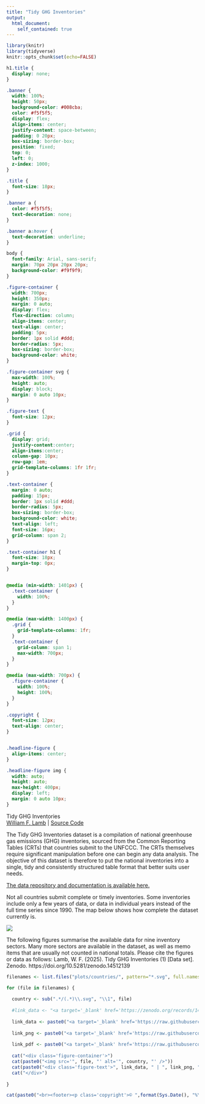 ```yaml
---
title: "Tidy GHG Inventories"
output: 
  html_document:
    self_contained: true
---
```


```r

library(knitr)
library(tidyverse)
knitr::opts_chunk$set(echo=FALSE)

```

``` css

h1.title {
  display: none;
}

.banner {
  width: 100%;
  height: 50px;
  background-color: #008cba;
  color: #f5f5f5;
  display: flex;
  align-items: center;
  justify-content: space-between;
  padding: 0 20px;
  box-sizing: border-box;
  position: fixed;
  top: 0;
  left: 0;
  z-index: 1000;
}

.title {
  font-size: 18px;
}

.banner a {
  color: #f5f5f5;
  text-decoration: none;
}

.banner a:hover {
  text-decoration: underline;
}

body {
  font-family: Arial, sans-serif;
  margin: 70px 20px 20px 20px;
  background-color: #f9f9f9;
}

.figure-container {
  width: 700px;
  height: 350px;
  margin: 0 auto;
  display: flex;
  flex-direction: column;
  align-items: center;
  text-align: center;
  padding: 5px;
  border: 1px solid #ddd;
  border-radius: 5px;
  box-sizing: border-box;
  background-color: white;
}

.figure-container svg {
  max-width: 100%;
  height: auto;
  display: block;
  margin: 0 auto 10px;
}

.figure-text {
  font-size: 12px;
}

.grid {
  display: grid;
  justify-content:center;
  align-items:center;
  column-gap: 10px;
  row-gap: 1em;
  grid-template-columns: 1fr 1fr;
}

.text-container {
  margin: 0 auto;
  padding: 15px;
  border: 1px solid #ddd;
  border-radius: 5px;
  box-sizing: border-box;
  background-color: white;
  text-align: left;
  font-size: 16px;
  grid-column: span 2;
}

.text-container h1 {
  font-size: 18px;
  margin-top: 0px;
}


@media (min-width: 1401px) {
  .text-container {
    width: 100%;
  }
}

@media (max-width: 1400px) {
  .grid {
    grid-template-columns: 1fr;
  }
  .text-container {
    grid-column: span 1;
    max-width: 700px;
  }
}

@media (max-width: 700px) {
  .figure-container {
    width: 100%;
    height: 100%;
  }
}

.copyright {
  font-size: 12px;
  text-align: center;
}


.headline-figure {
  align-items: center;
}

.headline-figure img {
  width: auto;
  height: auto;
  max-height: 400px;
  display: left;
  margin: 0 auto 10px;
}


```

``` {=html}


<div class="banner">
<div class="title">Tidy GHG Inventories</div>
<div class="link"><a href="https://lambwf.github.io/">William F. Lamb</a> | 
<a href="https://github.com/lambwf/Tidy-GHG-Inventories/" target="_blank">Source Code</a>
</div>
</div>
<div class='grid'>

<div class="text-container">
<p>
The Tidy GHG Inventories dataset is a compilation of national greenhouse gas emissions (GHG) inventories, sourced from the Common Reporting Tables (CRTs) that countries submit to the UNFCCC. The CRTs themselves require significant manipulation before one can begin any data analysis. The objective of this dataset is therefore to put the national inventories into a single, tidy and consistently structured table format that better suits user needs.
</p>


<p>
<a target='_blank' href='https://doi.org/10.5281/zenodo.14512139'>The data repository and documentation is available here.</a>
</p>

<p>
Not all countries submit complete or timely inventories. Some inventories include only a few years of data, or data in individual years instead of the full time series since 1990. The map below shows how complete the dataset currently is.
</p>

<div class='headline-figure'>
<img src="plots/map-coverage.png">
<!-- <div class='figure-text'> -->
<!-- <a target='_blank' href='https://raw.githubusercontent.com/lambwf/Countries-that-reached-peak-emissions/main/plots/map-coverage.png'>png</a> |  -->
<!-- <a target='_blank' href='https://raw.githubusercontent.com/lambwf/Countries-that-reached-peak-emissions/main/plots/map-coverage.pdf'>pdf</a> |  -->
<!-- <a target='_blank' href='https://raw.githubusercontent.com/lambwf/Countries-that-reached-peak-emissions/main/plots/map-coverage.svg'>svg</a> -->
<!-- </div> -->
</div>


<p>
The following figures summarise the available data for nine inventory sectors. Many more sectors are available in the dataset, as well as memo items that are usually not counted in national totals. Please cite the figures or data as follows: Lamb, W. F. (2025). Tidy GHG Inventories (1) [Data set]. Zenodo. https://doi.org/10.5281/zenodo.14512139
</p>
</div>


```

```r

filenames <- list.files("plots/countries/", pattern="*.svg", full.names=TRUE)

for (file in filenames) {
  
  country <- sub(".*/(.*)\\.svg", "\\1", file)
  
  #link_data <- "<a target='_blank' href='https://zenodo.org/records/14637347'>data</a>"
  
  link_data <- paste0("<a target='_blank' href='https://raw.githubusercontent.com/lambwf/Tidy-GHG-Inventories/main/plots/countries/plot data/", country, ".xlsx'>data</a>")
  
  link_png <- paste0("<a target='_blank' href='https://raw.githubusercontent.com/lambwf/Tidy-GHG-Inventories/main/plots/countries/", country, ".png'>png</a>")
  
  link_pdf <- paste0("<a target='_blank' href='https://raw.githubusercontent.com/lambwf/Tidy-GHG-Inventories/main/plots/countries/", country, ".pdf'>pdf</a>")
  
  cat("<div class='figure-container'>")
  cat(paste0("<img src='", file, "' alt='", country, "' />"))
  cat(paste0("<div class='figure-text'>", link_data, " | ", link_png, " | ", link_pdf, "</div>"))
  cat("</div>")
  
}


```

</div>

``` r

cat(paste0("<br><footer><p class='copyright'>© ",format(Sys.Date(), "%Y")," William F. Lamb</p></footer>"))

```
